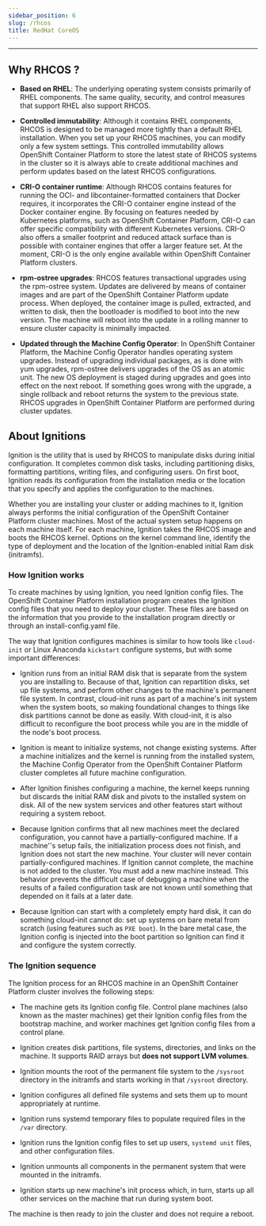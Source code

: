 ```yaml
---
sidebar_position: 6
slug: /rhcos
title: RedHat CoreOS
---
```

---

## Why RHCOS ?

- **Based on RHEL**: The underlying operating system consists primarily of RHEL components. The same quality, security, and control measures that support RHEL also support RHCOS. 

- **Controlled immutability**: Although it contains RHEL components, RHCOS is designed to be managed more tightly than a default RHEL installation. When you set up your RHCOS machines, you can modify only a few system settings. This controlled immutability allows OpenShift Container Platform to store the latest state of RHCOS systems in the cluster so it is always able to create additional machines and perform updates based on the latest RHCOS configurations.

- **CRI-O container runtime**: Although RHCOS contains features for running the OCI- and libcontainer-formatted containers that Docker requires, it incorporates the CRI-O container engine instead of the Docker container engine. By focusing on features needed by Kubernetes platforms, such as OpenShift Container Platform, CRI-O can offer specific compatibility with different Kubernetes versions. CRI-O also offers a smaller footprint and reduced attack surface than is possible with container engines that offer a larger feature set. At the moment, CRI-O is the only engine available within OpenShift Container Platform clusters.

- **rpm-ostree upgrades**: RHCOS features transactional upgrades using the rpm-ostree system. Updates are delivered by means of container images and are part of the OpenShift Container Platform update process. When deployed, the container image is pulled, extracted, and written to disk, then the bootloader is modified to boot into the new version. The machine will reboot into the update in a rolling manner to ensure cluster capacity is minimally impacted.

- **Updated through the Machine Config Operator**: In OpenShift Container Platform, the Machine Config Operator handles operating system upgrades. Instead of upgrading individual packages, as is done with yum upgrades, rpm-ostree delivers upgrades of the OS as an atomic unit. The new OS deployment is staged during upgrades and goes into effect on the next reboot. If something goes wrong with the upgrade, a single rollback and reboot returns the system to the previous state. RHCOS upgrades in OpenShift Container Platform are performed during cluster updates.

## About Ignitions
Ignition is the utility that is used by RHCOS to manipulate disks during initial configuration. It completes common disk tasks, including partitioning disks, formatting partitions, writing files, and configuring users. On first boot, Ignition reads its configuration from the installation media or the location that you specify and applies the configuration to the machines.

Whether you are installing your cluster or adding machines to it, Ignition always performs the initial configuration of the OpenShift Container Platform cluster machines. Most of the actual system setup happens on each machine itself. For each machine, Ignition takes the RHCOS image and boots the RHCOS kernel. Options on the kernel command line, identify the type of deployment and the location of the Ignition-enabled initial Ram disk (initramfs).

### How Ignition works
To create machines by using Ignition, you need Ignition config files. The OpenShift Container Platform installation program creates the Ignition config files that you need to deploy your cluster. These files are based on the information that you provide to the installation program directly or through an install-config.yaml file.

The way that Ignition configures machines is similar to how tools like `cloud-init` or Linux Anaconda `kickstart` configure systems, but with some important differences:

- Ignition runs from an initial RAM disk that is separate from the system you are installing to. Because of that, Ignition can repartition disks, set up file systems, and perform other changes to the machine's permanent file system. In contrast, cloud-init runs as part of a machine's init system when the system boots, so making foundational changes to things like disk partitions cannot be done as easily. With cloud-init, it is also difficult to reconfigure the boot process while you are in the middle of the node's boot process.

- Ignition is meant to initialize systems, not change existing systems. After a machine initializes and the kernel is running from the installed system, the Machine Config Operator from the OpenShift Container Platform cluster completes all future machine configuration.

- After Ignition finishes configuring a machine, the kernel keeps running but discards the initial RAM disk and pivots to the installed system on disk. All of the new system services and other features start without requiring a system reboot.

- Because Ignition confirms that all new machines meet the declared configuration, you cannot have a partially-configured machine. If a machine''s setup fails, the initialization process does not finish, and Ignition does not start the new machine. Your cluster will never contain partially-configured machines. If Ignition cannot complete, the machine is not added to the cluster. You must add a new machine instead. This behavior prevents the difficult case of debugging a machine when the results of a failed configuration task are not known until something that depended on it fails at a later date.

- Because Ignition can start with a completely empty hard disk, it can do something cloud-init cannot do: set up systems on bare metal from scratch (using features such as `PXE boot`). In the bare metal case, the Ignition config is injected into the boot partition so Ignition can find it and configure the system correctly.

### The Ignition sequence
The Ignition process for an RHCOS machine in an OpenShift Container Platform cluster involves the following steps:

- The machine gets its Ignition config file. Control plane machines (also known as the master machines) get their Ignition config files from the bootstrap machine, and worker machines get Ignition config files from a control plane.

- Ignition creates disk partitions, file systems, directories, and links on the machine. It supports RAID arrays but **does not support LVM volumes**.

- Ignition mounts the root of the permanent file system to the `/sysroot` directory in the initramfs and starts working in that `/sysroot` directory.

- Ignition configures all defined file systems and sets them up to mount appropriately at runtime.

- Ignition runs systemd temporary files to populate required files in the `/var` directory.

- Ignition runs the Ignition config files to set up users, `systemd unit` files, and other configuration files.

- Ignition unmounts all components in the permanent system that were mounted in the initramfs.

- Ignition starts up new machine's init process which, in turn, starts up all other services on the machine that run during system boot.

The machine is then ready to join the cluster and does not require a reboot.